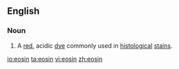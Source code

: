 ==English==
{{wikipedia}}
===Noun===
{{en-noun|-}}

# A [[red]], acidic [[dye]] commonly used in [[histological]] [[stain]]s.

[[io:eosin]]
[[ta:eosin]]
[[vi:eosin]]
[[zh:eosin]]